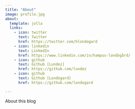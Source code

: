 ```yaml
---
title: "About"
image: profile.jpg
about:
  template: jolla
  links:
    - icon: twitter
      text: Twitter
      href: https://twitter.com/hlondogard
    - icon: linkedin
      text: LinkedIn
      href: https://www.linkedin.com/in/hampus-londögård/
    - icon: github
      text: Github [Lundez]
      href: https://github.com/lundez
    - icon: github
      text: Github [Londogard]
      href: https://github.com/londogard

---
```


About this blog
